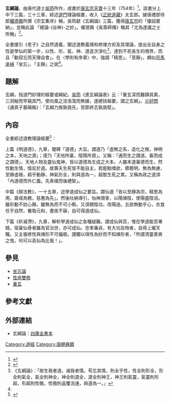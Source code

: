 {{道教}}
'''玄綱論'''，由唐代道士[[吳筠|吳筠]]所作，成書於[[唐玄宗|唐玄宗]][[天寶_(唐)|天寶]]十三年（754年）<ref name=a>{{cite web|author1=簡明道教辭典|title=玄綱論|url=http://taoism_terms_zh.academic.ru/10621|access-date=2015-12-07|archive-date=2019-05-03|archive-url=https://web.archive.org/web/20190503030941/https://taoism_terms_zh.academic.ru/10621|dead-url=no}}</ref>。該書分上中下三篇，三十三章，綜述[[道教|道門]]理論樞要，收入《[[正統道藏|正統道藏]]》太玄部。據唐禮部侍郎[[權德輿|權德輿]]所撰《宗玄集序》稱，吳筠獻《玄綱論》三篇，獲得[[唐玄宗|唐玄宗]]的「優詔嘉納」，並稱此論 「總論-{谷神}-之妙」。權德輿《吳尊師傳》稱其「尤為達識之士所稱」<ref>{{cite book|editor=卿希泰|title=中國道教（第二卷）|url=http://www.hornbill.cdc.net.my/collection/zhezong/cndaojiao/cndaojiao2/050.htm|access-date=2015-12-07|archive-url=https://web.archive.org/web/20080907150927/http://www.hornbill.cdc.net.my/collection/zhezong/cndaojiao/cndaojiao2/050.htm|archive-date=2008-09-07|dead-url=yes}}</ref>。

全書援引《老子》之自然道義，闡述道教義理和修煉方術及其理論，提出全自身之性是學仙的第一步，以性、形、氣、神、道迭次淨化<ref>《玄綱論》：「故生我者道，滅我者情。苟忘其情，則全乎性，性全則形全，形全則氣全，氣全則神全，神全則道全，道全則神王，神王則氣靈，氣靈則形超，形超則性徹，性徹則返覆流通，與道為一。」</ref>，達到不死長生的境界，而且「動寂忘而天理自會」。在〈學則有序章〉中，強調「精思」、「至靜」，頗似[[司馬承禎|司馬承禎]]「坐忘」、「主靜」之說<ref name=a/>。

== 題解 ==
玄綱，指道門妙理的樞要或綱紀。[[吳筠|吳筠]]《進玄綱論表》云：「重玄深而難賾其奧，三洞秘而罕窺其門，使向風之流浩蕩而無據，遂總括樞要，謂之玄綱」。[[元好問|元好問]]《通真子墓碣銘》：「玄綱力挽孰我先，苦節終志孰我堅」。 

== 內容 ==
全書綜述道教理論樞要<ref>{{cite book|editor=胡孚琛|title=中華道教大辭典|date=1995|publisher=中國社會科學出版社|pages=340}}</ref>：

上篇《明道德》，九章，闡釋「道德」大旨。謂道乃「虛無之系，造化之根，神明之本，天地之源」；德乃「天地所稟，陰陽所資」。又稱：「通而生之謂道。畜而成之謂德」，天地人物及靈仙鬼神，皆以道德為生成之大本。人雖本道稟德而生，然性動生情，情反於道。故壽夭生死皆不能自主，若能黜嗜欲，隳聰明，無為無慮，至靜虛極，超乎動靜，神氣形全，則與道為一，超脫生死之累。又稱為政之道須「內道德而外仁義。先素樸而後禮智」。

中篇《辯法教》，一十五章，述學道成仙之要旨。謂仙道「皆以至靜為宗，精思為用，齋戒為務，慈惠為先」。然後吐納導引，怡神潤骨，以陽煉陰，使陽盛陰消。雖形動不妨心靜。雖無為而不可小察。又須積陰功，改陽過。五欲無動乎心，衣食任乎自然，餐吸元和，晝夜不寐，自可得道成仙。

下篇《析凝滯》，九章，解析學道成仙之各種疑難。謂成仙與否，惟在學道能否專精，宿稟仙骨者雖為官治世，亦可成仙。忠孝廉貞，有大功及物者，自得上擢天職。又主張修性與煉形不可偏廢。謂獨以得性為妙而不知煉形者，「所謂清靈善爽之鬼，何可以高仙為比哉！」。

== 參見 ==
{{维基文库|宗玄先生玄綱論}}
* [[坐忘論|坐忘論]]
* [[性命雙修|性命雙修]]
* [[重玄宗|重玄]]

== 參考文獻 ==
{{reflist|2}}

== 外部連結 ==
* 玄綱論：[http://www.kanripo.org/edition/WYG/KR4c0030/004 四庫全書本] {{Wayback|url=http://www.kanripo.org/edition/WYG/KR4c0030/004 |date=20190502071357 }}

[[Category:道經|Category:道經]]
[[Category:唐朝典籍|Category:唐朝典籍]]